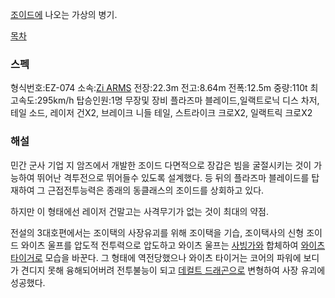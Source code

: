[[조이드]]에 나오는 가상의 병기.

[[목차]]
=== 스펙 ===

형식번호:EZ-074 소속:[[Zi ARMS]] 
전장:22.3m 전고:8.64m 전폭:12.5m 중량:110t 최고속도:295km/h 탑승인원:1명
무장및 장비
플라즈마 블레이드,일랙트로닉 디스 차저, 테일 소드, 레이저 건X2, 브레이크 니들 테일, 스트라이크 크로X2, 일랙트릭 크로X2

=== 해설 ===
민간 군사 기업 지 암즈에서 개발한 조이드 다면적으로 장갑은 빔을 굴절시키는 것이 가능하여 뛰어난 격투전으로 뛰어들수 있도록 설계했다. 등 뒤의 플라즈마 블레이드를 탑재하여 그 근접전투능력은 종래의 동클래스의 조이드를 상회하고 있다.

하지만 이 형태에선 레이저 건말고는 사격무기가 없는 것이 최대의 약점.

전설의 3대호편에서는 조이택의 사장유괴를 위해 조이택을 기습, 조이택사의 신형 조이드 와이츠 울프를 압도적 전투력으로 압도하고 와이츠 울프는 [[사빙가]]와 합체하여 [[와이츠 타이거]]로 모습을 바꾼다. 그 형태에 역전당했으나 와이츠 타이거는 코어의 파워에 보디가 견디지 못해 융해되어버려 전투불능이 되고 [[데컬트 드래곤]]으로 변형하여 사장 유괴에 성공했다.
